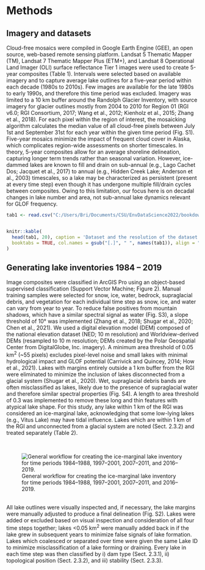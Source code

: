 # Methods {#methods}

## Imagery and datasets

Cloud-free mosaics were compiled in Google Earth Engine (GEE), an open source, web-based remote sensing platform.  Landsat 5 Thematic Mapper (TM), Landsat 7 Thematic Mapper Plus (ETM+), and Landsat 8 Operational Land Imager (OLI) surface reflectance Tier 1 images were used to create 5-year composites (Table 1). Intervals were selected based on available imagery and to capture average lake outlines for a five-year period within each decade (1980s to 2010s). Few images are available for the late 1980s to early 1990s, and therefore this time period was excluded. Imagery was limited to a 10 km buffer around the Randolph Glacier Inventory, with source imagery for glacier outlines mostly from 2004 to 2010 for Region 01 (RGI v6.0; RGI Consortium, 2017; Wang et al., 2012; Kienholz et al., 2015; Zhang et al., 2018). For each pixel within the region of interest, the mosaicking algorithm calculates the median value of all cloud-free pixels between July 1st and September 31st for each year within the given time period (Fig. S1). Five-year mosaics minimize the impact of frequent cloud cover in Alaska, which complicates region-wide assessments on shorter timescales. In theory, 5-year composites allow for an average shoreline delineation, capturing longer term trends rather than seasonal variation. However, ice-dammed lakes are known to fill and drain on sub-annual (e.g., Lago Cachet Dos; Jacquet et al., 2017) to annual (e.g., Hidden Creek Lake; Anderson et al., 2003) timescales, so a lake may be characterized as persistent (present at every time step) even though it has undergone multiple fill/drain cycles between composites. Owing to this limitation, our focus here is on decadal changes in lake number and area, not sub-annual lake dynamics relevant for GLOF frequency.



```r
tab1 <- read.csv("C:/Users/Bri/Documents/CSU/EnvDataScience2022/bookdown-demo/images/bookdownTable1.csv")


knitr::kable(
  head(tab1, 20), caption = 'Dataset and the resolution of the dataset used for each time step.',
  booktabs = TRUE, col.names = gsub("[.]", " ", names(tab1)), align = "ccccc"
)
```

## Generating lake inventories 1984 -- 2019

Image composites were classified in ArcGIS Pro using an object-based supervised classification (Support Vector Machine; Figure 2). Manual training samples were selected for snow, ice, water, bedrock, supraglacial debris, and vegetation for each individual time step as snow, ice, and water can vary from year to year. To reduce false positives from mountain shadows, which have a similar spectral signal as water (Fig. S3), a slope threshold of 10° was implemented (Zhang et al., 2018; Shugar et al., 2020; Chen et al., 2021). We used a digital elevation model (DEM) composed of the national elevation dataset (NED; 10 m resolution) and Worldview-derived DEMs (resampled to 10 m resolution; DEMs created by the Polar Geospatial Center from DigitalGlobe, Inc. imagery). A minimum area threshold of 0.05 km^2^ (~55 pixels) excludes pixel-level noise and small lakes with minimal hydrological impact and GLOF potential (Carrivick and Quincey, 2014; How et al., 2021). Lakes with margins entirely outside a 1 km buffer from the RGI were eliminated to minimize the inclusion of lakes disconnected from a glacial system (Shugar et al., 2020). Wet, supraglacial debris bands are often misclassified as lakes, likely due to the presence of supraglacial water and therefore similar spectral properties (Fig. S4). A length to area threshold of 0.3 was implemented to remove these long and thin features with atypical lake shape. For this study, any lake within 1 km of the RGI was considered an ice-marginal lake, acknowledging that some low-lying lakes (e.g., Vitus Lake) may have tidal influence. Lakes which are within 1 km of the RGI and unconnected from a glacial system are noted (Sect. 2.3.2) and treated separately (Table 2). 

<br>

![ General workflow for creating the ice-marginal lake inventory for time periods 1984–1988, 1997–2001, 2007–2011, and 2016–2019.](/Users\Bri\Documents\CSU\EnvDataScience2022\bookdown-demo\images/f02.jpg)

<br>
All lake outlines were visually inspected and, if necessary, the lake margins were manually adjusted to produce a final delineation (Fig. S2). Lakes were added or excluded based on visual inspection and consideration of all four time steps together; lakes <0.05 km^2^ were manually added back in if the lake grew in subsequent years to minimize false signals of lake formation. Lakes which coalesced or separated over time were given the same Lake ID to minimize misclassification of a lake forming or draining. Every lake in each time step was then classified by i) dam type (Sect. 2.3.1), ii) topological position (Sect. 2.3.2), and iii) stability (Sect. 2.3.3).

